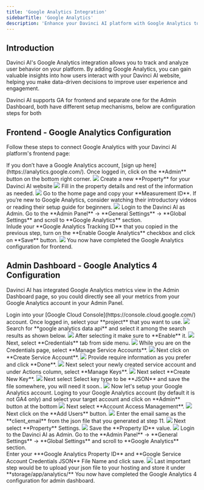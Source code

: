 ```yaml
---
title: 'Google Analytics Integration'
sidebarTitle: 'Google Analytics'
description: 'Enhance your Davinci AI platform with Google Analytics to track user behavior and gain valuable insights. This guide walks you through setting up Google Analytics for your Davinci AI website.'
---
```


## Introduction

Davinci AI's Google Analytics integration allows you to track and analyze user behavior on your platform. By adding Google Analytics, you can gain valuable insights into how users interact with your Davinci AI website, helping you make data-driven decisions to improve user experience and engagement.

<Info>Davinci AI supports GA for frontend and separate one for the Admin Dashboard, both have different setup mechanisms, below are configuration steps for both</Info>

## Frontend - Google Analytics Configuration

Follow these steps to connect Google Analytics with your Davinci AI platform's frontend page:

<Steps>
  <Step title="Step 1">
    If you don’t have a Google Analytics account, [sign up here](https://analytics.google.com/).
  </Step>
  <Step title="Step 2">
    Once logged in, click on the **Admin** button on the bottom right corner.  
    <img src="/images/advanced/analytics/ga-1.png" />
  </Step>
  <Step title="Step 3">
   Create a new **Property** for your Davinci AI website
   <img src="/images/advanced/analytics/ga-2.png" />
  </Step>
   <Step title="Step 4">
    Fill in the property details and rest of the information as needed. 
     <img src="/images/advanced/analytics/ga-3.png" />
  </Step>
  <Step title="Step 5">
     Go to the home page and copy your **Measurement ID**. 
     <Tip>If you’re new to Google Analytics, consider watching their introductory videos or reading their setup guide for beginners.</Tip>
     <img src="/images/advanced/analytics/ga-4.png" />
  </Step>
  <Step title="Step 6">
     Login to the Davinci AI as Admin. Go to the **Admin Panel** -> **General Settings** -> **Global Settings** and scroll to **Google Analytics** section. <br />
     Inlude your **Google Analytics Tracking ID** that you copied in the previous step, turn on the **Enable Google Analytics** checkbox and click on **Save** button. 
     <img src="/images/advanced/analytics/ga-5.png" />
  </Step>
  <Step title="Step 7">
    You now have completed the Google Analytics configuration for frontend.  
  </Step>
</Steps>


## Admin Dashboard - Google Analytics 4 Configuration

Davinci AI has integrated Google Analytics metrics view in the Admin Dashboard page, so you could directly see all your metrics from your Google Analytics account in your Admin Panel. 

<Steps>
  <Step title="Step 1">
    Login into your [Google Cloud Console](https://console.cloud.google.com/) account.
  </Step>
  <Step title="Step 2">
    Once logged in, select your **project** that you want to use.  
    <img src="/images/advanced/analytics/ga-41.jpg" />
  </Step>
  <Step title="Step 3">
    Search for **google analytics data api** and select it among the search results as shown below.
   <img src="/images/advanced/analytics/ga-42.jpg" />
  </Step>
   <Step title="Step 4">
    After selecting it make sure to **Enable** it. 
     <img src="/images/advanced/analytics/ga-43.jpg" />
  </Step>
  <Step title="Step 5">
     Next, select **Credentials** tab from side menu. 
     <img src="/images/advanced/analytics/ga-44.jpg" />
  </Step>
  <Step title="Step 6">
     While you are on the Credentials page, select **Manage Service Accounts**.
     <img src="/images/advanced/analytics/ga-45.jpg" />
  </Step>
  <Step title="Step 7">
     Next click on **Create Service Account**.
     <img src="/images/advanced/analytics/ga-46.jpg" />
  </Step>
  <Step title="Step 8">
     Provide require information as you prefer and click **Done**.
     <img src="/images/advanced/analytics/ga-47.jpg" />
  </Step>
  <Step title="Step 9">
     Next select your newly created service account and under Actions column, select **Manage Keys**.
     <img src="/images/advanced/analytics/ga-48.jpg" />
  </Step>
  <Step title="Step 10">
     Next select **Create New Key**.
     <img src="/images/advanced/analytics/ga-49.jpg" />
  </Step>
   <Step title="Step 11">
     Next select Select key type to be **JSON** and save the file somewhere, you will need it soon..
     <img src="/images/advanced/analytics/ga-49.jpg" />
  </Step>
   <Step title="Step 12">
     Now let's setup your Google Analytics account. Loging to your Google Analytics account (by default it is not GA4 only) and select your target account and click on **Admin** button at the bottom
     <img src="/images/advanced/analytics/ga-50.jpg" />
  </Step>
   <Step title="Step 13">
     Next select **Account Access Management**.
     <img src="/images/advanced/analytics/ga-51.jpg" />
  </Step>
  <Step title="Step 14">
    Next click on the **Add Users** button.
     <img src="/images/advanced/analytics/ga-52.jpg" />
  </Step>
  <Step title="Step 15">
     Enter the email same as the **client_email** from the json file that you generated at step 11.
     <img src="/images/advanced/analytics/ga-53.jpg" />
  </Step>
   <Step title="Step 16">
    Next select **Property** Settings.
     <img src="/images/advanced/analytics/ga-54.jpg" />
  </Step>
   <Step title="Step 17">
     Save the **Property ID** value.
     <img src="/images/advanced/analytics/ga-55.jpg" />
  </Step>
   <Step title="Step 18">
    Login to the Davinci AI as Admin. Go to the **Admin Panel** -> **General Settings** -> **Global Settings** and scroll to **Google Analytics** section. <br />
     Enter your ***Google Analytics Property ID** and **Google Service Account Credentials JSON** File Name and click save.
     <img src="/images/advanced/analytics/ga-56.png" />
  </Step>
   <Step title="Step 19">
    Last important step would be to upload your json file to your hosting and store it under **storage/app/analytics/**
  </Step>
  <Step title="Step 20">
    You now have completed the Google Analytics 4 configuration for admin dashboard.  
  </Step>
</Steps>

